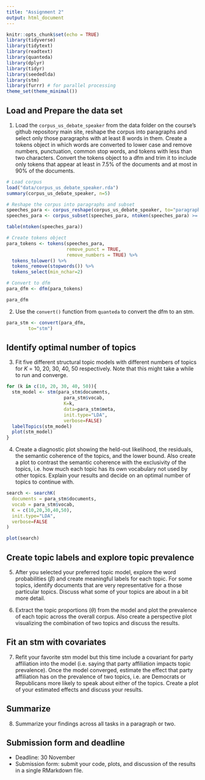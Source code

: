 ```yaml
---
title: "Assignment 2"
output: html_document
---
```


```r
knitr::opts_chunk$set(echo = TRUE)
library(tidyverse)
library(tidytext)
library(readtext)
library(quanteda)
library(dplyr)
library(tidyr)
library(seededlda)
library(stm)
library(furrr) # for parallel processing
theme_set(theme_minimal())
```


## Load and Prepare the data set

1. Load the `corpus_us_debate_speaker` from the data folder on the course's github repository main site, reshape the corpus into paragraphs and select only those paragraphs with at least 8 words in them. Create a tokens object in which words are converted to lower case and remove numbers, punctuation, common stop words, and tokens with less than two characters. Convert the tokens object to a dfm and trim it to include only tokens that appear at least in 7.5% of the documents and at most in 90% of the documents.

```r
# Load corpus
load("data/corpus_us_debate_speaker.rda") 
summary(corpus_us_debate_speaker, n=5)

# Reshape the corpus into paragraphs and subset 
speeches_para <- corpus_reshape(corpus_us_debate_speaker, to="paragraphs")
speeches_para <- corpus_subset(speeches_para, ntoken(speeches_para) >= 8)

table(ntoken(speeches_para))

# Create tokens object
para_tokens <- tokens(speeches_para,
                      remove_punct = TRUE,
                      remove_numbers = TRUE) %>%
  tokens_tolower() %>%
  tokens_remove(stopwords()) %>%
  tokens_select(min_nchar=2)

# Convert to dfm 
para_dfm <- dfm(para_tokens) 

para_dfm
```


2. Use the `convert()` function from `quanteda` to convert the dfm to an stm.

```r
para_stm <- convert(para_dfm,
        to="stm")
```

## Identify optimal number of topics

3. Fit five different structural topic models with different numbers of topics for $K$  = 10, 20, 30, 40, 50 respectively. Note that this might take a while to run and converge.

```r

for (k in c(10, 20, 30, 40, 50)){
  stm_model <- stm(para_stm$documents,
                     para_stm$vocab,
                     K=k,
                     data=para_stm$meta,
                     init.type="LDA",
                     verbose=FALSE)
  labelTopics(stm_model)
  plot(stm_model)
}

```


4. Create a diagnostic plot showing the held-out likelihood, the residuals, the semantic coherence of the topics, and the lower bound. Also create a plot to contrast the semantic coherence with the exclusivity of the topics, i.e. how much each topic has its own vocabulary not used by other topics. Explain your results and decide on an optimal number of topics to continue with.

```r
search <- searchK(
  documents = para_stm$documents,
  vocab = para_stm$vocab,
  K = c(10,20,30,40,50),
  init.type="LDA",
  verbose=FALSE
)

plot(search)
```


## Create topic labels and explore topic prevalence

5. After you selected your preferred topic model, explore the word probabilities ($\beta$) and create meaningful labels for each topic. For some topics, identify documents that are very representative for a those particular topics. Discuss what some of your topics are about in a bit more detail.

6. Extract the topic proportions ($\theta$) from the model and plot the prevalence of each topic across the overall corpus. Also create a perspective plot visualizing the combination of two topics and discuss the results.

## Fit an stm with covariates

7. Refit your favorite stm model but this time include a covariant for party affiliation into the model (i.e. saying that party affiliation impacts topic prevalence). Once the model converged, estimate the effect that party affiliation has on the prevalence of two topics, i.e. are Democrats or Republicans more likely to speak about either of the topics. Create a plot of your estimated effects and discuss your results.

## Summarize

8. Summarize your findings across all tasks in a paragraph or two.

## Submission form and deadline

- Deadline: 30 November
- Submission form: submit your code, plots, and discussion of the results in a single RMarkdown file.



